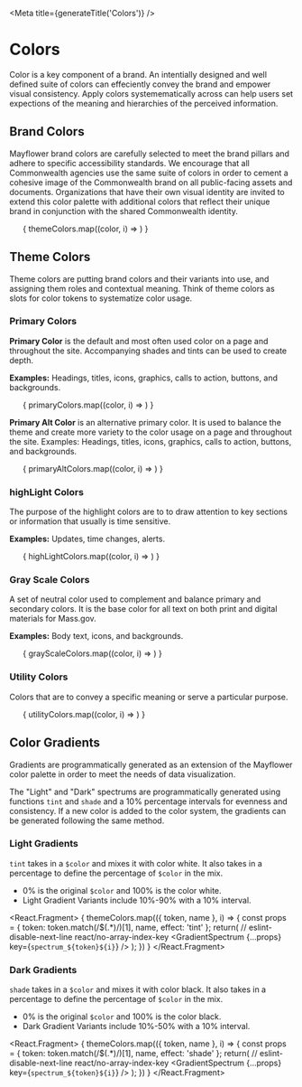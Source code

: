 
<Meta title={generateTitle('Colors')} />

# Colors
Color is a key component of a brand. An intentially designed and well defined suite of colors can effeciently convey the brand and empower visual consistency. Apply colors systemematically across can help users set expections of the meaning and hierarchies of the perceived information.


## Brand Colors
Mayflower brand colors are carefully selected to meet the brand pillars and adhere to specific accessibility standards.
We encourage that all Commonwealth agencies use the same
suite of colors in order to cement a cohesive image of the Commonwealth
brand on all public-facing assets and documents.
Organizations that have their own visual identity are invited to extend this color palette with additional colors that reflect their unique brand in conjunction with the shared Commonwealth identity.

<ul className="sg-colors">
  {
    themeColors.map((color, i) => <ColorSwatch key={`themeColors${i}`} {...color} variable={color.token} />)
  }
</ul>

## Theme Colors
Theme colors are putting brand colors and their variants into use, and assigning them roles and contextual meaning. Think of theme colors as slots for color tokens to systematize color usage.

### Primary Colors

**Primary Color** is the default and most often used color on a page and throughout the site. Accompanying
shades and tints can be used to create depth.

**Examples:** Headings, titles, icons, graphics, calls to action, buttons,
and backgrounds.

<ul className="sg-colors">
  {
    primaryColors.map((color, i) => <ColorSwatch key={`primaryColors${i}`} {...color} />)
  }
</ul>

**Primary Alt Color** is an alternative primary color.
It is used to balance the theme and create more variety to the color usage on a page and throughout the site.
Examples: Headings, titles, icons, graphics, calls to action,
buttons, and backgrounds.

<ul className="sg-colors">
  {
    primaryAltColors.map((color, i) => <ColorSwatch key={`primaryAltColors${i}`} {...color} />)
  }
</ul>

### highLight Colors
The purpose of the highlight colors are to to draw attention to key sections or
information that usually is time sensitive.

**Examples:** Updates, time changes, alerts.

<ul className="sg-colors">
  {
    highLightColors.map((color, i) => <ColorSwatch key={`highLightColors${i}`} {...color} />)
  }
</ul>

### Gray Scale Colors
A set of neutral color used to complement and balance primary and secondary colors. It is the base color for all text on both print and digital materials for Mass.gov.

**Examples:** Body text, icons, and backgrounds.

<ul className="sg-colors">
  {
    grayScaleColors.map((color, i) => <ColorSwatch key={`grayScaleColors${i}`} {...color} />)
  }
</ul>

### Utility Colors
Colors that are to convey a specific meaning or serve a particular purpose.

<ul className="sg-colors">
  {
    utilityColors.map((color, i) => <ColorSwatch key={`utilityColors${i}`} {...color} />)
  }
</ul>

## Color Gradients

Gradients are programmatically generated as an extension of the Mayflower color palette in order to meet the needs of data visualization.

The "Light" and "Dark" spectrums are programmatically generated using functions `tint` and `shade` and a 10% percentage intervals for evenness and consistency. If a new color is added to the color system, the gradients can be generated following the same method.

### Light Gradients

`tint` takes in a `$color` and mixes it with color white. It also takes in a percentage to define the percentage of `$color` in the mix.
- 0% is the original `$color` and 100% is the color white.
- Light Gradient Variants include 10%-90% with a 10% interval.

<React.Fragment>
  {
    themeColors.map(({ token, name }, i) => {
      const props = {
        token: token.match(/\$(.*)/)[1],
        name,
        effect: 'tint'
      };
      return(
        // eslint-disable-next-line react/no-array-index-key
        <GradientSpectrum {...props} key={`spectrum_${token}${i}`} />
      );
    })
  }
</React.Fragment>



### Dark Gradients

`shade` takes in a `$color` and mixes it with color black. It also takes in a percentage to define the percentage of `$color` in the mix.
- 0% is the original `$color` and 100% is the color black.
- Dark Gradient Variants include 10%-50% with a 10% interval.

<React.Fragment>
  {
    themeColors.map(({ token, name }, i) => {
      const props = {
        token: token.match(/\$(.*)/)[1],
        name,
        effect: 'shade'
      };
      return(
        // eslint-disable-next-line react/no-array-index-key
        <GradientSpectrum {...props} key={`spectrum_${token}${i}`} />
      );
    })
  }
</React.Fragment>
